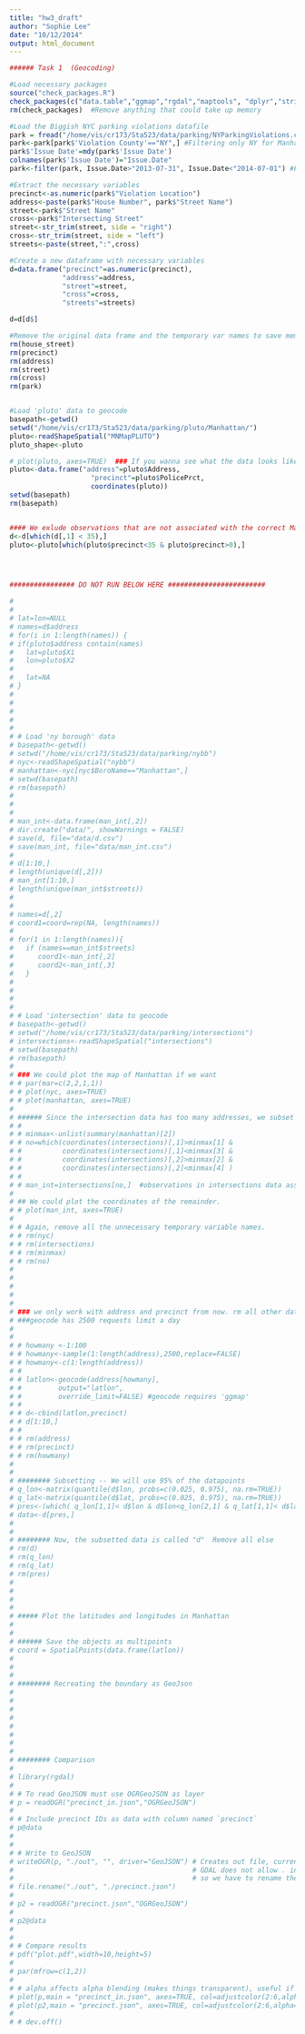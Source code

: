 ```yaml
---
title: "hw3_draft"
author: "Sophie Lee"
date: "10/12/2014"
output: html_document
---
```




```r
###### Task 1  (Geocoding)

#Load necessary packages
source("check_packages.R")
check_packages(c("data.table","ggmap","rgdal","maptools", "dplyr","stringr","lubridate"))
rm(check_packages)  #Remove anything that could take up memory

#Load the Biggish NYC parking violations datafile
park = fread("/home/vis/cr173/Sta523/data/parking/NYParkingViolations.csv",sep=",")
park<-park[park$'Violation County'=="NY",] #Filtering only NY for Manhattan
park$'Issue Date'=mdy(park$'Issue Date') 
colnames(park$'Issue Date')="Issue.Date" 
park<-filter(park, Issue.Date>"2013-07-31", Issue.Date<"2014-07-01") #Filtering the correct dates

#Extract the necessary variables
precinct<-as.numeric(park$"Violation Location")
address<-paste(park$"House Number", park$"Street Name")
street<-park$"Street Name"
cross<-park$"Intersecting Street"
street<-str_trim(street, side = "right")
cross<-str_trim(street, side = "left")
streets<-paste(street,":",cross)

#Create a new dataframe with necessary variables
d=data.frame("precinct"=as.numeric(precinct), 
             "address"=address, 
             "street"=street,
             "cross"=cross,
             "streets"=streets)

d=d[d$]

#Remove the original data frame and the temporary var names to save memory
rm(house_street)
rm(precinct)
rm(address)
rm(street)
rm(cross)
rm(park)


#Load 'pluto' data to geocode
basepath<-getwd()
setwd("/home/vis/cr173/Sta523/data/parking/pluto/Manhattan/")
pluto<-readShapeSpatial("MNMapPLUTO")
pluto_shape<-pluto

# plot(pluto, axes=TRUE)  ### If you wanna see what the data looks like..
pluto<-data.frame("address"=pluto$Address, 
                    "precinct"=pluto$PolicePrct, 
                    coordinates(pluto)) 
setwd(basepath)
rm(basepath)


#### We exlude observations that are not associated with the correct Manhattan precincts (1:34)
d<-d[which(d[,1] < 35),]
pluto<-pluto[which(pluto$precinct<35 & pluto$precinct>0),]




################ DO NOT RUN BELOW HERE ########################

# 
# 
# lat=lon=NULL
# names=d$address
# for(i in 1:length(names)) {
# if(pluto$address contain(names)
#   lat=pluto$X1
#   lon=pluto$X2
# 
#   lat=NA
# }
# 
# 
# 
# 
# 
# # Load 'ny borough' data
# basepath<-getwd()
# setwd("/home/vis/cr173/Sta523/data/parking/nybb")
# nyc<-readShapeSpatial("nybb")
# manhattan<-nyc[nyc$BoroName=="Manhattan",]
# setwd(basepath)
# rm(basepath)
# 
# 
# 
# man_int<-data.frame(man_int[,2])
# dir.create("data/", showWarnings = FALSE)
# save(d, file="data/d.csv")
# save(man_int, file="data/man_int.csv")
# 
# d[1:10,]
# length(unique(d[,2]))
# man_int[1:10,]
# length(unique(man_int$streets))
# 
# 
# names=d[,2]
# coord1=coord=rep(NA, length(names))
# 
# for(1 in 1:length(names)){
#   if (names==man_int$streets)
#      coord1<-man_int[,2] 
#      coord2<-man_int[,3]
#   }    
# 
# 
# 
# 
# # Load 'intersection' data to geocode
# basepath<-getwd()
# setwd("/home/vis/cr173/Sta523/data/parking/intersections")
# intersections<-readShapeSpatial("intersections")
# setwd(basepath)
# rm(basepath)
# 
# ### We could plot the map of Manhattan if we want
# # par(mar=c(2,2,1,1))
# # plot(nyc, axes=TRUE)
# # plot(manhattan, axes=TRUE)
# 
# ###### Since the intersection data has too many addresses, we subset the intersection data using the max and min of the longitude and lattitude of Manhattan.
# # 
# # minmax<-unlist(summary(manhattan)[2])
# # no=which(coordinates(intersections)[,1]>minmax[1] & 
# #          coordinates(intersections)[,1]<minmax[3] & 
# #          coordinates(intersections)[,2]>minmax[2] & 
# #          coordinates(intersections)[,2]<minmax[4] )
# # 
# # man_int=intersections[no,]  #observations in intersections data associated with manhattan addresses only
# 
# ## We could plot the coordinates of the remainder.
# # plot(man_int, axes=TRUE)
# 
# # Again, remove all the unnecessary temporary variable names.
# # rm(nyc)
# # rm(intersections)
# # rm(minmax)
# # rm(no)
# 
# 
# 
# 
# 
# ### we only work with address and precinct from now. rm all other data frame that takes up RAM space!
# ###geocode has 2500 requests limit a day
# 
# 
# # howmany <-1:100
# # howmany<-sample(1:length(address),2500,replace=FALSE)
# # howmany<-c(1:length(address))
# # 
# # latlon<-geocode(address[howmany], 
# #         output="latlon", 
# #         override_limit=FALSE) #geocode requires 'ggmap'
# # 
# # d<-cbind(latlon,precinct)
# # d[1:10,]
# # 
# # rm(address)
# # rm(precinct)
# # rm(howmany)
# 
# 
# ######## Subsetting -- We will use 95% of the datapoints
# q_lon<-matrix(quantile(d$lon, probs=c(0.025, 0.975), na.rm=TRUE))
# q_lat<-matrix(quantile(d$lat, probs=c(0.025, 0.975), na.rm=TRUE))
# pres<-(which( q_lon[1,1]< d$lon & d$lon<q_lon[2,1] & q_lat[1,1]< d$lat & d$lat<q_lat[2,1]))
# data<-d[pres,]
# 
# 
# ######## Now, the subsetted data is called "d"  Remove all else
# rm(d)
# rm(q_lon)
# rm(q_lat)
# rm(pres)
# 
# 
# 
# 
# ##### Plot the latitudes and longitudes in Manhattan
# 
# 
# ###### Save the objects as multipoints
# coord = SpatialPoints(data.frame(latlon)) 
# 
# 
# 
# ######## Recreating the boundary as GeoJson
# 
# 
# 
# 
# 
# 
# 
# 
# ######## Comparison
# 
# library(rgdal)
# 
# # To read GeoJSON must use OGRGeoJSON as layer
# p = readOGR("precinct_in.json","OGRGeoJSON") 
# 
# # Include precinct IDs as data with column named `precinct`
# p@data
# 
# 
# # Write to GeoJSON
# writeOGR(p, "./out", "", driver="GeoJSON") # Creates out file, current version of 
#                                            # GDAL does not allow . in file names 
#                                            # so we have to rename the file afterwards
# file.rename("./out", "./precinct.json")
# 
# p2 = readOGR("precinct.json","OGRGeoJSON") 
# 
# p2@data
# 
# 
# # Compare results
# pdf("plot.pdf",width=10,height=5)
# 
# par(mfrow=c(1,2))
# 
# # alpha affects alpha blending (makes things transparent), useful if polys may overlap
# plot(p,main = "precinct_in.json", axes=TRUE, col=adjustcolor(2:6,alpha=0.5))
# plot(p2,main = "precinct.json", axes=TRUE, col=adjustcolor(2:6,alpha=0.5))
# 
# # dev.off()

```



